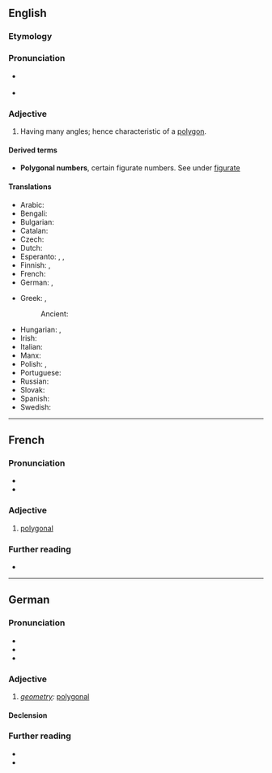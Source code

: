 ==English==

===Etymology===
{{suffix|en|polygon|al}}

===Pronunciation===
* {{a|UK}} {{IPA|en|/pəˈlɪɡənəl/}}
* {{audio|en|en-us-polygonal.ogg|Audio (US)}}

===Adjective===
{{en-adj|-}}

# Having many angles; hence characteristic of a [[polygon]].

====Derived terms====
* '''Polygonal numbers''', certain figurate numbers. See under [[figurate]]

====Translations====
{{trans-top|having many angles}}
* Arabic: {{t|ar|مُضَلَّع}}
* Bengali: {{t|bn|বহুভুজাকৃতি}}
* Bulgarian: {{t|bg|многоъгълен|m}}
* Catalan: {{t|ca|poligonal}}
* Czech: {{t|cs|mnohoúhelníkový}}
* Dutch: {{t|nl|veelhoekig}}
* Esperanto: {{t|eo|plurangula}}, {{t|eo|plurlatera}}, {{t|eo|multangula}}
* Finnish: {{t+|fi|monikulmio|alt=monikulmio-}}, {{t|fi|polygonaalinen}}
* French: {{t+|fr|polygonal}}
* German: {{t|de|mehreckig}}, {{t|de|vieleckig}}
{{trans-mid}}
* Greek: {{t+|el|πολύγωνος|m}}, {{t+|el|πολυγωνικός|m}}
*: Ancient: {{t|grc|πολύγωνος}}
* Hungarian: {{t|hu|poligonális}}, {{t+|hu|sokszög}}
* Irish: {{t|ga|polagánach}}
* Italian: {{t+|it|poligonale}}
* Manx: {{t|gv|yl-lhiatteeagh}}
* Polish: {{t+|pl|wielokątny}}, {{t|pl|wieloboczny}}
* Portuguese: {{t|pt|poligonal}}
* Russian: {{t+|ru|многоуго́льный}}
* Slovak: {{t|sk|mnohouholníkový}}
* Spanish: {{t|es|poligonal}}
* Swedish: {{t|sv|månghörnig}}
{{trans-bottom}}

----

==French==

===Pronunciation===
* {{fr-IPA}}
* {{audio|fr|LL-Q150 (fra)-WikiLucas00-polygonal.wav|Audio}}

===Adjective===
{{fr-adj}}

# [[#English|polygonal]]

===Further reading===
* {{R:TLFi}}

----

==German==

===Pronunciation===
* {{IPA|de|[poliɡoˈnaːl]}}
* {{audio|de|De-polygonal.ogg|Audio}}
* {{hyph|de|po|ly|go|nal}}

===Adjective===
{{de-adj}}

# ''[[geometry]]:'' [[#English|polygonal]]

====Declension====
{{de-adecl}}

===Further reading===
* {{R:Duden}}
* {{R:DWDS}}
